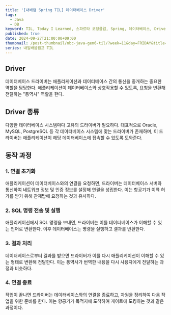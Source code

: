 ```yaml
---
title: '[내배캠 Spring TIL] 데이터베이스 Driver'
tags:
  - Java
  - DB
keyword: TIL, Today I Learned, 스파르타 코딩클럽, Spring, 데이터베이스, Driver, DB, Java
published: true
date: 2024-09-27T21:00:00+09:00
thumbnail: /post-thumbnail/nbc-java-gen6-til/?week=11&day=FRIDAY&title=데이터베이스 Driver
series: 내일배움캠프 TIL
---
```


## Driver

데이터베이스 드라이버는 애플리케이션과 데이터베이스 간의 통신을 중개하는 중요한 역할을 담당한다. 애플리케이션이 데이터베이스와 상호작용할 수 있도록, 요청을 변환해 전달하는 "통역사" 역할을 한다.

## Driver 종류

다양한 데이터베이스 시스템마다 고유의 드라이버가 필요하다.
대표적으로 Oracle, MySQL, PostgreSQL 등 각 데이터베이스 시스템에 맞는 드라이버가 존재하며, 이 드라이버는 애플리케이션이 해당 데이터베이스에 접속할 수 있도록 도와준다.

## 동작 과정

### 1. 연결 초기화

애플리케이션이 데이터베이스와의 연결을 요청하면, 드라이버는 데이터베이스 서버와 통신하여 네트워크 정보 및 인증 정보를 설정해 연결을 성립한다. 이는 항공기가 이륙 허가를 받기 위해 관제탑에 요청하는 것과 유사하다.

### 2. SQL 명령 전송 및 실행

애플리케이션에서 SQL 명령을 보내면, 드라이버는 이를 데이터베이스가 이해할 수 있는 언어로 변환한다. 이후 데이터베이스는 명령을 실행하고 결과를 반환한다.

### 3. 결과 처리

데이터베이스로부터 결과를 받으면 드라이버가 이를 다시 애플리케이션이 이해할 수 있는 형태로 변환해 전달한다. 이는 통역사가 번역한 내용을 다시 사용자에게 전달하는 과정과 비슷하다.

### 4. 연결 종료

작업이 끝나면 드라이버는 데이터베이스와의 연결을 종료하고, 자원을 정리하여 다음 작업을 위한 준비를 한다. 이는 항공기가 목적지에 도착하여 게이트에 도킹하는 것과 같은 과정이다.
